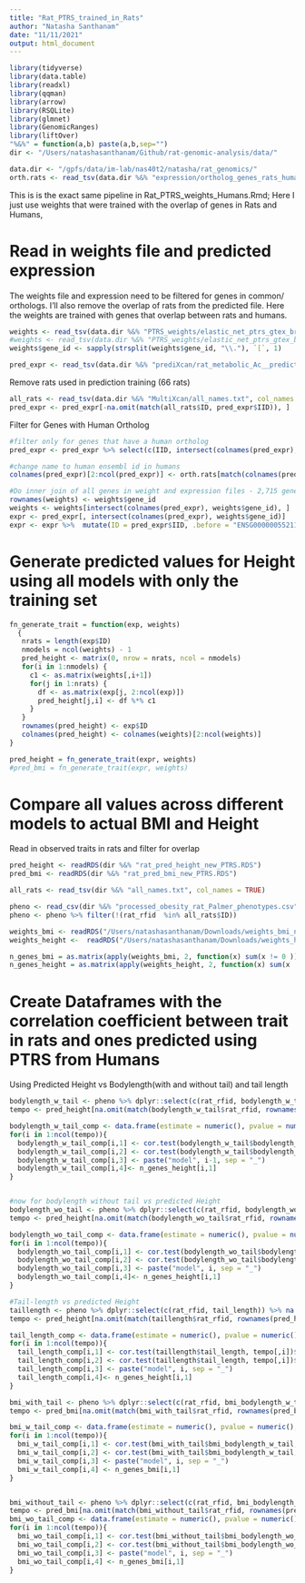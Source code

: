```yaml
---
title: "Rat_PTRS_trained_in_Rats"
author: "Natasha Santhanam"
date: "11/11/2021"
output: html_document
---
```


```r
library(tidyverse)
library(data.table)
library(readxl)
library(qqman)
library(arrow)
library(RSQLite)
library(glmnet)
library(GenomicRanges)
library(liftOver)
"%&%" = function(a,b) paste(a,b,sep="")
dir <- "/Users/natashasanthanam/Github/rat-genomic-analysis/data/"
```

```r
data.dir <- "/gpfs/data/im-lab/nas40t2/natasha/rat_genomics/"
orth.rats <- read_tsv(data.dir %&% "expression/ortholog_genes_rats_humans.tsv", col_names = TRUE)

```

This is is the exact same pipeline in Rat_PTRS_weights_Humans.Rmd; Here I just use weights that were trained with the overlap of genes in Rats and Humans,


# Read in weights file and predicted expression 

The weights file and expression need to be filtered for genes in common/ orthologs. I'll also remove the overlap of rats from the predicted file. Here the weights are trained with genes that overlap between rats and humans. 
```r
weights <- read_tsv(data.dir %&% "PTRS_weights/elastic_net_ptrs_gtex_british.rat_genes_0.1.export_model/weights.height.tsv.gz")
#weights <- read_tsv(data.dir %&% "PTRS_weights/elastic_net_ptrs_gtex_british.rat_genes_0.1.export_model/weights.bmi.tsv.gz")
weights$gene_id <- sapply(strsplit(weights$gene_id, "\\."), `[`, 1)

pred_expr <- read_tsv(data.dir %&% "prediXcan/rat_metabolic_Ac__predict.txt") %>% select(-c(FID))
```

Remove rats used in prediction training (66 rats)
```r
all_rats <- read_tsv(data.dir %&% "MultiXcan/all_names.txt", col_names = TRUE)
pred_expr <- pred_expr[-na.omit(match(all_rats$ID, pred_expr$IID)), ]
```

Filter for Genes with Human Ortholog
```r
#filter only for genes that have a human ortholog
pred_expr <- pred_expr %>% select(c(IID, intersect(colnames(pred_expr), orth.rats$rnorvegicus_homolog_ensembl_gene) ))

#change name to human ensembl id in humans
colnames(pred_expr)[2:ncol(pred_expr)] <- orth.rats[match(colnames(pred_expr)[2:ncol(pred_expr)], orth.rats$rnorvegicus_homolog_ensembl_gene), 1] %>% .[["ensembl_gene_id"]]
```

```r
#Do inner join of all genes in weight and expression files - 2,715 genes in common between the two
rownames(weights) <- weights$gene_id
weights <- weights[intersect(colnames(pred_expr), weights$gene_id), ]
expr <- pred_expr[, intersect(colnames(pred_expr), weights$gene_id)]
expr <- expr %>%  mutate(ID = pred_expr$IID, .before = "ENSG00000055211")
```

# Generate predicted values for Height using all models with only the training set 
```r
fn_generate_trait = function(exp, weights)
  {
   nrats = length(exp$ID)
   nmodels = ncol(weights) - 1
   pred_height <- matrix(0, nrow = nrats, ncol = nmodels)
   for(i in 1:nmodels) {
     c1 <- as.matrix(weights[,i+1])
     for(j in 1:nrats) {
       df <- as.matrix(exp[j, 2:ncol(exp)])
       pred_height[j,i] <- df %*% c1
     }
   }
   rownames(pred_height) <- exp$ID
   colnames(pred_height) <- colnames(weights)[2:ncol(weights)]
}

pred_height = fn_generate_trait(expr, weights)
#pred_bmi = fn_generate_trait(expr, weights)
```

# Compare all values across different models to actual BMI and Height

Read in observed traits in rats and filter for overlap
```r
pred_height <- readRDS(dir %&% "rat_pred_height_new_PTRS.RDS")
pred_bmi <- readRDS(dir %&% "rat_pred_bmi_new_PTRS.RDS")

all_rats <- read_tsv(dir %&% "all_names.txt", col_names = TRUE)

pheno <- read_csv(dir %&% "processed_obesity_rat_Palmer_phenotypes.csv") %>% dplyr::select(c(rat_rfid, bmi_bodylength_w_tail, bmi_bodylength_wo_tail, bodylength_w_tail, bodylength_wo_tail, tail_length)) 
pheno <- pheno %>% filter(!(rat_rfid  %in% all_rats$ID))
```


```r
weights_bmi <- readRDS("/Users/natashasanthanam/Downloads/weights_bmi_new_PTRS.RDS") 
weights_height <-  readRDS("/Users/natashasanthanam/Downloads/weights_height_new_PTRS.RDS")  %>% dplyr::select(-c(gene_id))

n_genes_bmi = as.matrix(apply(weights_bmi, 2, function(x) sum(x != 0 )))
n_genes_height = as.matrix(apply(weights_height, 2, function(x) sum(x != 0 )))
```


# Create Dataframes with the correlation coefficient between trait in rats and ones predicted using PTRS from Humans

Using Predicted Height vs Bodylength(with and without tail) and tail length
```r
bodylength_w_tail <- pheno %>% dplyr::select(c(rat_rfid, bodylength_w_tail)) %>% na.omit()
tempo <- pred_height[na.omit(match(bodylength_w_tail$rat_rfid, rownames(pred_height))), ]

bodylength_w_tail_comp <- data.frame(estimate = numeric(), pvalue = numeric(), model = character(), n_genes_in_model = numeric())
for(i in 1:ncol(tempo)){
  bodylength_w_tail_comp[i,1] <- cor.test(bodylength_w_tail$bodylength_w_tail, tempo[,i])$estimate
  bodylength_w_tail_comp[i,2] <- cor.test(bodylength_w_tail$bodylength_w_tail, tempo[,i])$p.value
  bodylength_w_tail_comp[i,3] <- paste("model", i-1, sep = "_")
  bodylength_w_tail_comp[i,4]<- n_genes_height[i,1]
}


#now for bodylength without tail vs predicted Height 
bodylength_wo_tail <- pheno %>% dplyr::select(c(rat_rfid, bodylength_wo_tail)) %>% na.omit()
tempo <- pred_height[na.omit(match(bodylength_wo_tail$rat_rfid, rownames(pred_height))), ]

bodylength_wo_tail_comp <- data.frame(estimate = numeric(), pvalue = numeric(),model = character(), n_genes_in_model = numeric())
for(i in 1:ncol(tempo)){
  bodylength_wo_tail_comp[i,1] <- cor.test(bodylength_wo_tail$bodylength_wo_tail, tempo[,i])$estimate
  bodylength_wo_tail_comp[i,2] <- cor.test(bodylength_wo_tail$bodylength_wo_tail, tempo[,i])$p.value
  bodylength_wo_tail_comp[i,3] <- paste("model", i, sep = "_")
  bodylength_wo_tail_comp[i,4]<- n_genes_height[i,1]
}

#Tail-length vs predicted Height 
taillength <- pheno %>% dplyr::select(c(rat_rfid, tail_length)) %>% na.omit()
tempo <- pred_height[na.omit(match(taillength$rat_rfid, rownames(pred_height))), ]

tail_length_comp <- data.frame(estimate = numeric(), pvalue = numeric(), model = character(), n_genes_in_model = numeric())
for(i in 1:ncol(tempo)){
  tail_length_comp[i,1] <- cor.test(taillength$tail_length, tempo[,i])$estimate
  tail_length_comp[i,2] <- cor.test(taillength$tail_length, tempo[,i])$p.value
  tail_length_comp[i,3] <- paste("model", i, sep = "_")
  tail_length_comp[i,4]<- n_genes_height[i,1]
}
```

```r
bmi_with_tail <- pheno %>% dplyr::select(c(rat_rfid, bmi_bodylength_w_tail)) %>% na.omit()
tempo <- pred_bmi[na.omit(match(bmi_with_tail$rat_rfid, rownames(pred_bmi))), ]

bmi_w_tail_comp <- data.frame(estimate = numeric(), pvalue = numeric(), model = character(), n_genes_in_model = numeric())
for(i in 1:ncol(tempo)){
  bmi_w_tail_comp[i,1] <- cor.test(bmi_with_tail$bmi_bodylength_w_tail, tempo[,i])$estimate
  bmi_w_tail_comp[i,2] <- cor.test(bmi_with_tail$bmi_bodylength_w_tail, tempo[,i])$p.value
  bmi_w_tail_comp[i,3] <- paste("model", i, sep = "_")
  bmi_w_tail_comp[i,4] <- n_genes_bmi[i,1]
}


bmi_without_tail <- pheno %>% dplyr::select(c(rat_rfid, bmi_bodylength_wo_tail)) %>% na.omit()
tempo <- pred_bmi[na.omit(match(bmi_without_tail$rat_rfid, rownames(pred_bmi))), ]
bmi_wo_tail_comp <- data.frame(estimate = numeric(), pvalue = numeric(),  model = character(), n_genes_in_model = numeric())
for(i in 1:ncol(tempo)){
  bmi_wo_tail_comp[i,1] <- cor.test(bmi_without_tail$bmi_bodylength_wo_tail, tempo[,i])$estimate
  bmi_wo_tail_comp[i,2] <- cor.test(bmi_without_tail$bmi_bodylength_wo_tail, tempo[,i])$p.value
  bmi_wo_tail_comp[i,3] <- paste("model", i, sep = "_")
  bmi_wo_tail_comp[i,4] <- n_genes_bmi[i,1]
}

```

